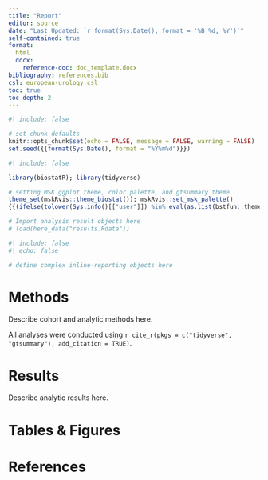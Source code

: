 ```yaml
---
title: "Report"
editor: source
date: "Last Updated: `r format(Sys.Date(), format = '%B %d, %Y')`"
self-contained: true
format: 
  html
  docx:
    reference-doc: doc_template.docx
bibliography: references.bib
csl: european-urology.csl
toc: true
toc-depth: 2
---
```



<!-- YAML options for both HTML and Word documents are given here. Delete output type not being used. -->
<!-- To cite a reference within the document, the ref must be included in the `templates/references.bib` file. Use square brackets and @ with the shorthand term. Ex: The generalized additive model models the relationship between the mean of the response variable and sum of smooth functions of the explanatory variables [@hastie1986gam]. -->
<!-- This is a Quarto template. Quarto enables you to weave together content and executable code into a finished document. To learn more about Quarto see <https://quarto.org>. When you click the **Render** button a document will be generated that includes both content and the output of embedded code. -->




```r
#| include: false

# set chunk defaults
knitr::opts_chunk$set(echo = FALSE, message = FALSE, warning = FALSE)
set.seed({{format(Sys.Date(), format = "%Y%m%d")}})
```

```r
#| include: false

library(biostatR); library(tidyverse)

# setting MSK ggplot theme, color palette, and gtsummary theme
theme_set(mskRvis::theme_biostat()); mskRvis::set_msk_palette()
{{(ifelse(tolower(Sys.info()[["user"]]) %in% eval(as.list(bstfun::theme_gtsummary_msk)$name), glue::glue("theme_gtsummary_msk('{tolower(Sys.info()[['user']])}')"), "theme_gtsummary_compact()"))}}

# Import analysis result objects here
# load(here_data("results.Rdata"))
```

```r
#| include: false
#| echo: false

# define complex inline-reporting objects here
```



# Methods

Describe cohort and analytic methods here.

All analyses were conducted using `r cite_r(pkgs = c("tidyverse", "gtsummary"), add_citation = TRUE)`.

# Results

Describe analytic results here.

# Tables & Figures

# References










